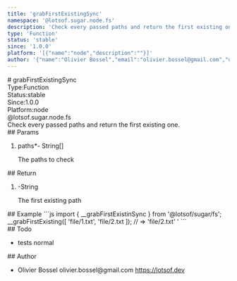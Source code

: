 ```yaml
---
title: 'grabFirstExistingSync'
namespace: '@lotsof.sugar.node.fs'
description: 'Check every passed paths and return the first existing one.'
type: 'Function'
status: 'stable'
since: '1.0.0'
platform: '[{"name":"node","description":""}]'
author: '{"name":"Olivier Bossel","email":"olivier.bossel@gmail.com","url":"https://lotsof.dev"}'
---
```

<div class="docmap-mdx">
# grabFirstExistingSync
<div class="_metas">
<div class="_type"><span class="_type-label">Type:</span><span class="_type-value">Function</span></div>
<div class="_status"><span class="_status-label">Status:</span><span class="_status-value -stable">stable</span></div>
<div class="_since"><span class="_since-label">Since:</span><span class="_since-value">1.0.0</span></div>
<div class="_platform"><span class="_platform-label">Platform:</span><span class="_platform-value -node">node</span></div>
</div>
<div class="_namespace">@lotsof.sugar.node.fs</div>
<div class="_description typo-lead typo-format">
Check every passed paths and return the first existing one.
</div>
<div class="_params">
## Params
<ol class="_list">
<li class="_item">
<span class="_name">paths<span class="_required">*</span></span><span class="_default">-</span> <span class="_type">String&lsqb;&rsqb;</span>
<p class="_description">The paths to check</p>
</li>
</ol>
</div>
<div class="_return">
## Return
<ol class="_list">
<li class="_item">
<span class="_default">-</span><span class="_type">String</span>
<p class="_description">The first existing path</p>
</li>
</ol>
</div>
<div class="_examples">
## Example
```js
import { __grabFirstExistinSync } from '@lotsof/sugar/fs';
__grabFirstExisting([
 'file/1.txt',
 'file/2.txt
]); // => 'file/2.txt'
'
```
</div>
<div class="_todo">
## Todo
<ul class="_list">
<li class="_item">
<span class="_description">tests</span>
<span class="_priority -normal">normal</span>
</li>
</ul>
</div>
<div class="_author">
## Author
<ul class="_list">
<li class="_item">
<span class="_name">Olivier Bossel</span>
<span class="_email">olivier.bossel@gmail.com</span>
<a href="https://lotsof.dev" target="_blank" class="_url">https://lotsof.dev</a>
</li>
</ul>
</div>
</div>